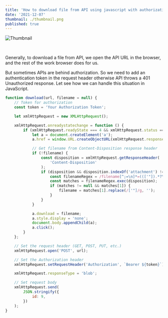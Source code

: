 ```yaml
---
title: 'How to download file from API using javascript with authorization token header'
date: '2021-12-07'
thumbnail: ./thumbnail.png
published: true
---
```


![Thumbnail](./thumbnail.png)

<br />

Generally, to download a file from API, we open the API URL in the browser, and the rest of the work browser does for us.

But sometimes APIs are behind authorization. So we need to add an authentication token in the request header otherwise API throws a 401 Unauthorized response. Let see how we can handle this situation in JavaScript.

```js
function download(url, filename = null) {
	// Token for authorization
	const token = 'Your Authorization Token';

	let xmlHttpRequest = new XMLHttpRequest();

	xmlHttpRequest.onreadystatechange = function () {
		if (xmlHttpRequest.readyState === 4 && xmlHttpRequest.status === 200) {
			let a = document.createElement('a');
			a.href = window.URL.createObjectURL(xmlHttpRequest.response);

			// Get filename from Content-Disposition response header
			if (!filename) {
				const disposition = xmlHttpRequest.getResponseHeader(
					'Content-Disposition'
				);
				if (disposition && disposition.indexOf('attachment') !== -1) {
					const filenameRegex = /filename[^;=\n]*=((['"]).*?\2|[^;\n]*)/;
					const matches = filenameRegex.exec(disposition);
					if (matches != null && matches[1]) {
						filename = matches[1].replace(/['"]/g, '');
					}
				}
			}

			a.download = filename;
			a.style.display = 'none';
			document.body.appendChild(a);
			a.click();
		}
	};

	// Set the request header (GET, POST, PUT, etc.)
	xmlHttpRequest.open('POST', url);

	// Set the Authorization header
	xmlHttpRequest.setRequestHeader('Authorization', `Bearer ${token}`);

	xmlHttpRequest.responseType = 'blob';

	// Set request body
	xmlHttpRequest.send(
		JSON.stringify({
			id: 9,
		})
	);
}
```
